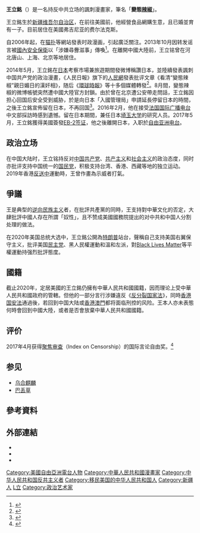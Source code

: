 {{Infobox Person
| name = 王立銘<br /><small>{{lang|en|Liming Wang}}</small>
| image = Rebel Pepper (Wang Liming).png
| caption = 
| birth_date = 1973年
| birth_place = {{PRC}}[[新疆維吾爾自治區|新疆維吾爾自治區]][[石河子|石河子]]
| death_date = 
| death_place = 
| 国籍 = {{PRC}}
| 籍贯 = 
| 居住地 = {{USA}}[[弗吉尼亞州|弗吉尼亞州]]
| 种族 = [[汉族|汉族]]
| 语言 = [[普通話|普通話]]、[[英文|英文]]
| alma_mater = 
| occupation = [[漫畫家|漫畫家]]
| networth = 
| party = 上海民族党
| spouse = 
| children = 1子
| website = 
| footnotes = 
| work = 
}}
'''王立銘'''（{{bd|1973年||}}）是一名持反中共立场的諷刺漫畫家，筆名「'''變態[[辣椒|辣椒]]'''」。

王立銘生於[[新疆维吾尔自治区|新疆维吾尔自治区]]，在前往美國前，他經營食品網購生意，且已婚並育有一子。目前居住在美國弗吉尼亚的费尔法克斯。

自2006年起，在[[猫扑|猫扑]]等網站發表时政漫画，引起廣泛關注。2013年10月因转发谣言被[[國內安全保衛|國內安全保衛]]以「涉嫌尋釁滋事」傳喚<ref name="南都週刊">{{Cite web|url=http://news.sina.com.cn/c/2013-10-25/111028530034.shtml|title=「變態辣椒」惹禍記|publisher=南都週刊|language=zh-cn|accessdate=2013-10-25|archive-url=https://web.archive.org/web/20141106205850/http://news.sina.com.cn/c/2013-10-25/111028530034.shtml|archive-date=2014-11-06|dead-url=yes}}</ref>。在離開中國大陸前，王立铭曾在河北唐山、上海、北京等地居住。

2014年5月，王立銘在[[日本|日本]]考察市場兼旅遊期間發微博稱讚日本，並陸續發表諷刺中国共产党的政治漫畫，《人民日報》旗下的[[人民網|人民網]]發表批评文章《看清“變態辣椒”親日媚日的漢奸相》，随后《[[環球時報|環球時報]]》等十多個媒體轉發<ref>{{Cite web | url=http://shanghai.xinmin.cn/xmsz/2014/08/18/25136474.html|publisher=新民网|language=zh-cn | title=看清变态辣椒亲日媚日的汉奸相 |accessdate=2021-06-27|archive-date=2021-06-27|archive-url=https://web.archive.org/web/20210627140158/https://wap.xinmin.cn/content/25136474.html|dead-url=no}}</ref>。8月間，變態辣椒的微博帳號突然遭中國大陸官方封鎖。由於曾在北京遭公安帶走問話，王立銘因担心回国后安全受到威胁，於是向日本「入國管理局」申請延長停留日本的時間，之後王立銘宣佈留在日本，不再回国<ref>{{Cite web|url=http://www.voachinese.com/content/big-v-20141013/2481779.html|title=中國微博大V「變態辣椒」流亡日本|publisher=美國之音|language=zh-cn|accessdate=2014-10-13|archive-date=2014-10-15|archive-url=https://web.archive.org/web/20141015234152/http://www.voachinese.com/content/big-v-20141013/2481779.html|dead-url=no}}</ref>。2016年2月，他在接受[[法国国际广播电台|法国国际广播电台]]中文部採訪時感到遺憾。留在日本期間，兼任日本[[埼玉大学|埼玉大学]]的研究人员。2017年5月，王立銘獲得美國簽發[[EB-2签证_(美国)|EB-2签证]]，他之後離開日本，入职於[[自由亚洲电台|自由亚洲电台]]。

== 政治立场 ==
在中国大陆时，王立铭持反对[[中国共产党|中国共产党]]、[[共产主义|共产主义]]和[[社会主义|社会主义]]的政治态度，同时亦批评支持中国统一的[[中国国民党|国民党]]，积极支持台湾、香港、西藏等地的独立运动。2019年香港[[反送中|反送中]]運動時，王曾作畫為示威者打氣。

== 爭議 ==
王是典型的[[逆向民族主义|逆向民族主义]]者，在批評共產黨的同時，王支持對中華文化的否定，大肆批評中國人存在所謂「奴性」，且不赞成美國國務院提出的对中共和中国人分割处理的做法。

在2020年美国总统大选中，王立銘公開為[[唐納·川普|特朗普]]站台，聲稱自己支持美国右翼保守主义，批评美国[[民主党_(美国)|民主党]]、黑人民權運動和溫和左派，對[[Black_Lives_Matter|Black Lives Matter]]等平權運動持强烈批評態度。

== 國籍 ==
截止2020年，定居美國的王立銘仍擁有中華人民共和國國籍，因而理论上受中華人民共和國政府的管轄。但他的一部分言行涉嫌違反《[[反分裂国家法|反分裂国家法]]》，同時[[香港國安法|香港国安法]]通過後，若回到中国大陆或[[香港|香港]][[澳門|澳門]]都将面临刑控的风险。王本人亦未表態何時會回到中國大陸，或者是否會放棄中華人民共和國國籍。

==评价==
2017年4月获得[[聚焦审查|聚焦审查]]（Index on Censorship）的国际言论自由奖。<ref>{{cite web
|url=https://www.bbc.com/zhongwen/simp/chinese-news-39650941
|title=中国异议漫画家“变态辣椒”获“聚焦审查”国际言论自由奖
|date=2017-04-20
|access-date=2022-03-09
|website=BBC
|quote=流亡日本的中国异议漫画家“变态辣椒”周三（4月19日）获得英国团体“聚焦审查”（Index on Censorship）的国际言论自由奖。
}}</ref>

==参见==

*[[乌合麒麟|乌合麒麟]]
*[[巴丢草|巴丢草]]

==參考資料==
{{reflist|2}}

==外部連結==
* {{Facebook|btlajiao}}
* {{Twitter|remonwangxt}}
* {{Youtube|channel=UC9-ehuaRpV8SNGARGme5EGA}}

[[Category:美國自由亞洲電台人物|Category:美國自由亞洲電台人物]]
[[Category:中華人民共和國漫畫家|Category:中華人民共和國漫畫家]]
[[Category:中华人民共和国反共主义者|Category:中华人民共和国反共主义者]]
[[Category:移民美国的中华人民共和国人|Category:移民美国的中华人民共和国人]]
[[Category:新疆人|Category:新疆人]]
[[Category:王姓|L立]]
[[Category:政治艺术家|Category:政治艺术家]]
